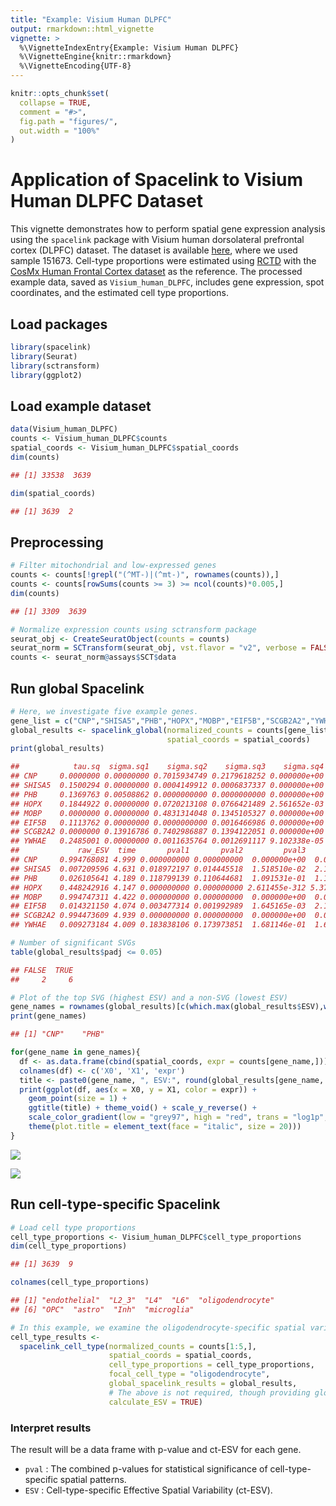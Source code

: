 ```yaml
---
title: "Example: Visium Human DLPFC"
output: rmarkdown::html_vignette
vignette: >
  %\VignetteIndexEntry{Example: Visium Human DLPFC}
  %\VignetteEngine{knitr::rmarkdown}  
  %\VignetteEncoding{UTF-8}
---
```


```r
knitr::opts_chunk$set(
  collapse = TRUE,
  comment = "#>",
  fig.path = "figures/",
  out.width = "100%"
)
```

# Application of Spacelink to Visium Human DLPFC Dataset

This vignette demonstrates how to perform spatial gene expression analysis using the `spacelink` package with Visium human dorsolateral prefrontal cortex (DLPFC) dataset.
The dataset is available [here](https://research.libd.org/spatialLIBD/), where we used sample 151673. 
Cell-type proportions were estimated using [RCTD](https://github.com/dmcable/spacexr) with the [CosMx Human Frontal Cortex dataset](https://nanostring.com/products/cosmx-spatial-molecular-imager/ffpe-dataset/human-frontal-cortex-ffpe-dataset/) as the reference. 
The processed example data, saved as `Visium_human_DLPFC`, includes gene expression, spot coordinates, and the estimated cell type proportions.

## Load packages

```r
library(spacelink)
library(Seurat)
library(sctransform)
library(ggplot2)
```

## Load example dataset

```r
data(Visium_human_DLPFC)
counts <- Visium_human_DLPFC$counts
spatial_coords <- Visium_human_DLPFC$spatial_coords
dim(counts)
```

```r
## [1] 33538  3639
```

```r
dim(spatial_coords)
```

```r
## [1] 3639  2
```

## Preprocessing

```r
# Filter mitochondrial and low-expressed genes
counts <- counts[!grepl("(^MT-)|(^mt-)", rownames(counts)),]
counts <- counts[rowSums(counts >= 3) >= ncol(counts)*0.005,]
dim(counts)
```

```r
## [1] 3309  3639
```

```r
# Normalize expression counts using sctransform package
seurat_obj <- CreateSeuratObject(counts = counts)
seurat_norm = SCTransform(seurat_obj, vst.flavor = "v2", verbose = FALSE)
counts <- seurat_norm@assays$SCT$data
```

## Run global Spacelink

```r
# Here, we investigate five example genes.
gene_list = c("CNP","SHISA5","PHB","HOPX","MOBP","EIF5B","SCGB2A2","YWHAE")
global_results <- spacelink_global(normalized_counts = counts[gene_list,],
                                   spatial_coords = spatial_coords)
print(global_results)
```

```r
##            tau.sq  sigma.sq1    sigma.sq2    sigma.sq3    sigma.sq4 sigma.sq5        phi1         phi2         phi3         phi4         phi5
## CNP     0.0000000 0.00000000 0.7015934749 0.2179618252 0.000000e+00         0 0.001048406 0.0009286621 0.0008225946 0.0007286417 0.0006454196
## SHISA5  0.1500294 0.00000000 0.0004149912 0.0006837337 0.000000e+00         0 0.001703009 0.0013362057 0.0010484062 0.0008225946 0.0006454196
## PHB     0.1369763 0.00508862 0.0000000000 0.0000000000 0.000000e+00         0 0.007299270 0.0064655812 0.0057271124 0.0050729880 0.0044935748
## HOPX    0.1844922 0.00000000 0.0720213108 0.0766421489 2.561652e-03         0 0.001048406 0.0009286621 0.0008225946 0.0007286417 0.0006454196
## MOBP    0.0000000 0.00000000 0.4831314048 0.1345105327 0.000000e+00         0 0.001048406 0.0009286621 0.0008225946 0.0007286417 0.0006454196
## EIF5B   0.1113762 0.00000000 0.0000000000 0.0016466986 0.000000e+00         0 0.002766333 0.0021705050 0.0017030094 0.0013362057 0.0010484062
## SCGB2A2 0.0000000 0.13916786 0.7402986887 0.1394122051 0.000000e+00         0 0.001048406 0.0009286621 0.0008225946 0.0007286417 0.0006454196
## YWHAE   0.2485001 0.00000000 0.0011635764 0.0012691117 9.102338e-05         0 0.004493575 0.0039803394 0.0035257234 0.0031230316 0.0027663334
##             raw_ESV  time       pval1       pval2         pval3         pval4         pval5        pval        padj         ESV
## CNP     0.994768081 4.999 0.000000000 0.000000000  0.000000e+00  0.000000e+00  0.000000e+00 0.000000000 0.000000000 0.994768081
## SHISA5  0.007209596 4.631 0.018972197 0.014445518  1.518510e-02  2.165076e-02  3.749959e-02 0.019186192 0.025581589 0.007209596
## PHB     0.026105641 4.189 0.118799139 0.110644681  1.091531e-01  1.136193e-01  1.235950e-01 0.114928890 0.131347303 0.000000000
## HOPX    0.448242916 4.147 0.000000000 0.000000000 2.611455e-312 5.377138e-281 2.750916e-250 0.000000000 0.000000000 0.448242916
## MOBP    0.994747311 4.422 0.000000000 0.000000000  0.000000e+00  0.000000e+00  0.000000e+00 0.000000000 0.000000000 0.994747311
## EIF5B   0.014321150 4.074 0.003477314 0.001992989  1.645165e-03  2.147440e-03  4.220251e-03 0.002381182 0.003809891 0.014321150
## SCGB2A2 0.994473609 4.939 0.000000000 0.000000000  0.000000e+00  0.000000e+00  0.000000e+00 0.000000000 0.000000000 0.994473609
## YWHAE   0.009273184 4.009 0.183838106 0.173973851  1.681146e-01  1.660988e-01  1.675962e-01 0.171708675 0.171708675 0.000000000
```

```r
# Number of significant SVGs
table(global_results$padj <= 0.05)
```

```r
## FALSE  TRUE 
##     2     6
```

```r
# Plot of the top SVG (highest ESV) and a non-SVG (lowest ESV)
gene_names = rownames(global_results)[c(which.max(global_results$ESV),which.min(global_results$ESV))]
print(gene_names)
```

```r
## [1] "CNP"    "PHB"
```

```r
for(gene_name in gene_names){
  df <- as.data.frame(cbind(spatial_coords, expr = counts[gene_name,]))
  colnames(df) <- c('X0', 'X1', 'expr')
  title <- paste0(gene_name, ", ESV:", round(global_results[gene_name,'ESV'],3))
  print(ggplot(df, aes(x = X0, y = X1, color = expr)) + 
    geom_point(size = 1) + 
    ggtitle(title) + theme_void() + scale_y_reverse() + 
    scale_color_gradient(low = "grey97", high = "red", trans = "log1p", name = "counts") + 
    theme(plot.title = element_text(face = "italic", size = 20)))
}
```

![](../man/figures/CNP.png)

![](../man/figures/PHB.png)

## Run cell-type-specific Spacelink

```r
# Load cell type proportions
cell_type_proportions <- Visium_human_DLPFC$cell_type_proportions
dim(cell_type_proportions)
```

```r
## [1] 3639  9
```

```r
colnames(cell_type_proportions)
```

```r
## [1] "endothelial"  "L2_3"  "L4"  "L6"  "oligodendrocyte"  
## [6] "OPC"  "astro"  "Inh"  "microglia"
```

```r
# In this example, we examine the oligodendrocyte-specific spatial variability.
cell_type_results <- 
  spacelink_cell_type(normalized_counts = counts[1:5,], 
                      spatial_coords = spatial_coords, 
                      cell_type_proportions = cell_type_proportions, 
                      focal_cell_type = "oligodendrocyte",
                      global_spacelink_results = global_results, 
                      # The above is not required, though providing global results can improve efficiency.
                      calculate_ESV = TRUE)
```

### Interpret results

The result will be a data frame with p-value and ct-ESV for each gene.

- `pval` : The combined p-values for statistical significance of cell-type-specific spatial patterns.
- `ESV` : Cell-type-specific Effective Spatial Variability (ct-ESV).
